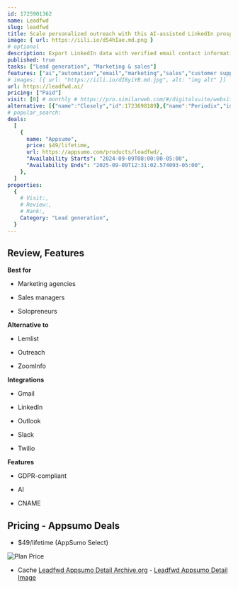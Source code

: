 ```yaml
---
id: 1725901362
name: Leadfwd
slug: leadfwd
title: Scale personalized outreach with this AI-assisted LinkedIn prospecting and outreach tool
image: { url: https://iili.io/dS4hIae.md.png }
# optional
description: Export LinkedIn data with verified email contact information at scaleDeliver personalized outreach using AI, LinkedIn, and email
published: true
tasks: ["Lead generation", "Marketing & sales"]
features: ["ai","automation","email","marketing","sales","customer support","collaboration","analytics"]
# images: [{ url: "https://iili.io/dI8yiYB.md.jpg", alt: "img alt" }]
url: https://leadfwd.ai/
pricing: ["Paid"]
visit: [0] # monthly # https://pro.similarweb.com/#/digitalsuite/websiteanalysis/home
alternative: [{"name":"Closely","id":1723698189},{"name":"Periodix","id":1724117495}]
# popular_search:
deals:
  [
    {
      name: "Appsumo",
      price: $49/lifetime,
      url: https://appsumo.com/products/leadfwd/,
      "Availability Starts": "2024-09-09T08:00:00-05:00",
      "Availability Ends": "2025-09-09T12:31:02.574093-05:00",
    },
  ]
properties:
  {
    # Visit:,
    # Review:,
    # Rank:,
    Category: "Lead generation",
  }
---
```


## Review, Features

 

**Best for**

- Marketing agencies

- Sales managers

- Solopreneurs

**Alternative to**

- Lemlist

- Outreach

- ZoomInfo

**Integrations**

- Gmail

- LinkedIn

- Outlook

- Slack

- Twilio

**Features**

- GDPR-compliant

- AI

- CNAME

## Pricing - Appsumo Deals

- $49/lifetime (AppSumo Select)

<Img src="https://iili.io/dS6CMN4.png" alt="Plan Price" />

- Cache [Leadfwd Appsumo Detail Archive.org](https://web.archive.org/web/*/https://appsumo.com/products/leadfwd/) - [Leadfwd Appsumo Detail Image](https://iili.io/dS6Cs0F.png)

